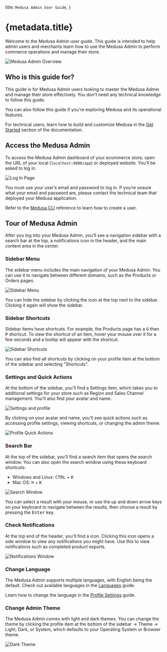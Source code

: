 
  title: `Medusa Admin User Guide`,
}

# {metadata.title}

Welcome to the Medusa Admin user guide. This guide is intended to help admin users and merchants learn how to use the Medusa Admin to perform commerce operations and manage their store.

![Medusa Admin Overview](https://res.cloudinary.com/dza7lstvk/image/upload/v1739530936/User%20Guide/Screenshot_2025-02-14_at_1.01.35_PM_ecyltl.png)

## Who is this guide for?

This guide is for Medusa Admin users looking to master the Medusa Admin and manage their store effectively. You don't need any technical knowledge to follow this guide.

You can also follow this guide if you're exploring Medusa and its operational features.

<Note>

For technical users, learn how to build and customize Medusa in the [Get Started](!docs!/learn) section of the documentation.

</Note>

## Access the Medusa Admin

To access the Medusa Admin dashboard of your ecommerce store, open the URL of your local (`localhost:9000/app`) or deployed website. You’ll be asked to log in.

![Log In Page](https://res.cloudinary.com/dza7lstvk/image/upload/v1739526611/User%20Guide/Screenshot_2025-02-14_at_11.45.35_AM_j1gepy.png)

You must use your user’s email and password to log in. If you’re unsure what your email and password are, please contact the technical team that deployed your Medusa application.

<Note title="Technical Tip">

Refer to the [Medusa CLI](!resources!/medusa-cli#user) reference to learn how to create a user.

</Note>

## Tour of Medusa Admin

After you log into your Medusa Admin, you'll see a navigation sidebar with a search bar at the top, a <InlineIcon Icon={BellAlert} alt="bell" /> notifications icon in the header, and the main content area in the center.

### Sidebar Menu

The sidebar menu includes the main navigation of your Medusa Admin. You can use it to navigate between different domains, such as the Products or Orders pages.

![Sidebar Menu](https://res.cloudinary.com/dza7lstvk/image/upload/v1739529281/User%20Guide/Screenshot_2025-02-14_at_12.34.22_PM_oeyaol.png)

You can hide the sidebar by clicking the <InlineIcon Icon={SidebarLeft} alt="sidebar" /> icon at the top next to the sidebar. Clicking it again will show the sidebar.

### Sidebar Shortcuts

Sidebar items have shortcuts. For example, the Products page has a <Kbd>G</Kbd> then <Kbd>P</Kbd> shortcut. To view the shortcut of an item, hover your mouse over it for a few seconds and a tooltip will appear with the shortcut.

![Sidebar Shortcuts](https://res.cloudinary.com/dza7lstvk/image/upload/v1739530172/User%20Guide/Screenshot_2025-02-14_at_12.48.19_PM_moyjtv.png)

You can also find all shortcuts by clicking on your profile item at the bottom of the sidebar and selecting "Shortcuts".

### Settings and Quick Actions

At the bottom of the sidebar, you'll find a Settings item, which takes you to additional settings for your store such as Region and Sales Channel management. You'll also find your avatar and name.

![Settings and profile](https://res.cloudinary.com/dza7lstvk/image/upload/v1739530277/User%20Guide/Screenshot_2025-02-14_at_12.51.06_PM_lq0ehf.png)

By clicking on your avatar and name, you'll see quick actions such as accessing profile settings, viewing shortcuts, or changing the admin theme.

![Profile Quick Actions](https://res.cloudinary.com/dza7lstvk/image/upload/v1739530277/User%20Guide/Screenshot_2025-02-14_at_12.50.50_PM_qqmw54.png)

### Search Bar

At the top of the sidebar, you'll find a search item that opens the search window. You can also open the search window using these keyboard shortcuts:

- Windows and Linux: <Kbd>CTRL</Kbd> + <Kbd>K</Kbd>
- Mac OS: <Kbd>⌘</Kbd> + <Kbd>K</Kbd>

![Search Window](https://res.cloudinary.com/dza7lstvk/image/upload/v1739529553/User%20Guide/Screenshot_2025-02-14_at_12.36.53_PM_vps6cm.png)

You can select a result with your mouse, or use the up and down arrow keys on your keyboard to navigate between the results, then choose a result by pressing the <Kbd>Enter</Kbd> key.

### Check Notifications

At the top end of the header, you'll find a <InlineIcon Icon={BellAlert} alt="Bell" /> icon. Clicking this icon opens a side window to view any notifications you might have. Use this to view notifications such as completed product exports.

![Notifications Window](https://res.cloudinary.com/dza7lstvk/image/upload/v1739529955/User%20Guide/Screenshot_2025-02-14_at_12.45.44_PM_ljdvof.png)

### Change Language

The Medusa Admin supports multiple languages, with English being the default. Check out available languages in the [Languages](./tips/languages/page.mdx) guide.

Learn how to change the language in the [Profile Settings](./settings/profile/page.mdx#change-admin-language) guide.

### Change Admin Theme

The Medusa Admin comes with light and dark themes. You can change the theme by clicking the profile item at the bottom of the sidebar → Theme → Light, Dark, or System, which defaults to your Operating System or Browser theme.

![Dark Theme](https://res.cloudinary.com/dza7lstvk/image/upload/v1739530936/User%20Guide/Screenshot_2025-02-14_at_1.01.56_PM_fdcgmz.png)
